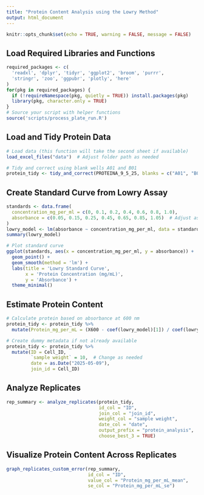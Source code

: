 ```yaml
---
title: "Protein Content Analysis using the Lowry Method"
output: html_document
---
```


```r
knitr::opts_chunk$set(echo = TRUE, warning = FALSE, message = FALSE)
```
## Load Required Libraries and Functions
```r
required_packages <- c(
  'readxl', 'dplyr', 'tidyr', 'ggplot2', 'broom', 'purrr',
  'stringr', 'zoo', 'ggpubr', 'plotly', 'here'
)
for(pkg in required_packages) {
  if (!requireNamespace(pkg, quietly = TRUE)) install.packages(pkg)
  library(pkg, character.only = TRUE)
}
# Source your script with helper functions
source('scripts/process_plate_run.R')
```
## Load and Tidy Protein Data
```r
# Load data (this function will take the second sheet if available)
load_excel_files("data")  # Adjust folder path as needed

# Tidy and correct using blank wells A01 and B01
protein_tidy <- tidy_and_correct(PROTEINA_9_5_25, blanks = c("A01", "B01"))
```
## Create Standard Curve from Lowry Assay
```r
standards <- data.frame(
  concentration_mg_per_ml = c(0, 0.1, 0.2, 0.4, 0.6, 0.8, 1.0),
  absorbance = c(0.05, 0.15, 0.25, 0.45, 0.65, 0.85, 1.05)  # Adjust as needed
)
lowry_model <- lm(absorbance ~ concentration_mg_per_ml, data = standards)
summary(lowry_model)

# Plot standard curve
ggplot(standards, aes(x = concentration_mg_per_ml, y = absorbance)) +
  geom_point() +
  geom_smooth(method = 'lm') +
  labs(title = 'Lowry Standard Curve',
       x = 'Protein Concentration (mg/mL)',
       y = 'Absorbance') +
  theme_minimal()
```
## Estimate Protein Content
```r
# Calculate protein based on absorbance at 600 nm
protein_tidy <- protein_tidy %>%
  mutate(Protein_mg_per_mL = (X600 - coef(lowry_model)[1]) / coef(lowry_model)[2])

# Create dummy metadata if not already available
protein_tidy <- protein_tidy %>%
  mutate(ID = Cell_ID,
         `sample weight` = 10,  # Change as needed
         date = as.Date("2025-05-09"),
         join_id = Cell_ID)
```
## Analyze Replicates
```r
rep_summary <- analyze_replicates(protein_tidy,
                                  id_col = "ID",
                                  join_col = "join_id",
                                  weight_col = "sample weight",
                                  date_col = "date",
                                  output_prefix = "protein_analysis",
                                  choose_best_3 = TRUE)
```
## Visualize Protein Content Across Replicates
```r
graph_replicates_custom_error(rep_summary,
                              id_col = "ID",
                              value_col = "Protein_mg_per_mL_mean",
                              se_col = "Protein_mg_per_mL_se")
```